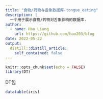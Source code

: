```yaml
---
title: "食物/药物与舌象数据库-tongue_eating"
description: |
  一个用于展示食物/药物对舌象影响的数据库.
author:
  - name: Hao Liang
    url: https://github.com/hao203/blog
date: 2022-05-22
output:
  distill::distill_article:
    self_contained: false
---
```



```r
knitr::opts_chunk$set(echo = FALSE)
library(DT)
```

DT包
```r
datatable(iris)
```



